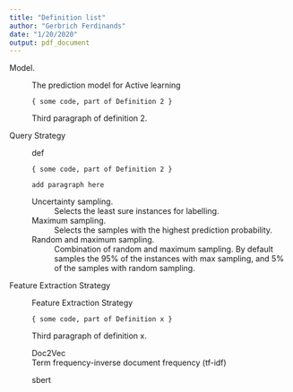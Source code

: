 ```yaml
---
title: "Definition list"
author: "Gerbrich Ferdinands"
date: "1/20/2020"
output: pdf_document
---
```


Model. 

:   The prediction model for Active learning 

        { some code, part of Definition 2 }

    Third paragraph of definition 2.
    
Query Strategy
:   def

        { some code, part of Definition 2 }
        
        add paragraph here

    Uncertainty sampling.
    :  Selects the least sure instances for labelling. 
    
    Maximum sampling.
    :  Selects the samples with the highest prediction probability.
    
    Random and maximum sampling. 
    :  Combination of random and maximum sampling. By default samples the 95% of the instances with max sampling, and 5% of the samples with random sampling.
    

Feature Extraction Strategy
:   Feature Extraction Strategy

        { some code, part of Definition x }

    Third paragraph of definition x.
    
    Doc2Vec
    :  
    
    
    Term frequency-inverse document frequency (tf-idf)
    :   
    
    sbert
    